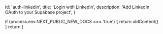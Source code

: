 
  id: 'auth-linkedin',
  title: 'Login with LinkedIn',
  description: 'Add LinkedIn OAuth to your Supabase project',
}

  if (process.env.NEXT_PUBLIC_NEW_DOCS === 'true') {
    return oldContent()
  }
  return <Layout meta={meta} children={children} />
}

